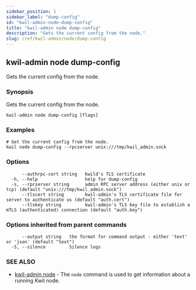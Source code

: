 ```yaml
---
sidebar_position: 1
sidebar_label: "dump-config"
id: "kwil-admin-node-dump-config"
title: "kwil-admin node dump-config"
description: "Gets the current config from the node."
slug: /ref/kwil-admin/node/dump-config
---
```


## kwil-admin node dump-config

Gets the current config from the node.

### Synopsis

Gets the current config from the node.

```
kwil-admin node dump-config [flags]
```

### Examples

```
# Get the current config from the node.
kwil node dump-config --rpcserver unix:///tmp/kwil_admin.sock
```

### Options

```
      --authrpc-cert string   kwild's TLS certificate
  -h, --help                  help for dump-config
  -s, --rpcserver string      admin RPC server address (either unix or tcp) (default "unix:///tmp/kwil_admin.sock")
      --tlscert string        kwil-admin's TLS certificate file for server to authenticate us (default "auth.cert")
      --tlskey string         kwil-admin's TLS key file to establish a mTLS (authenticated) connection (default "auth.key")
```

### Options inherited from parent commands

```
      --output string   the format for command output - either 'text' or 'json' (default "text")
  -S, --silence         Silence logs
```

### SEE ALSO

* [kwil-admin node](/docs/ref/kwil-admin/node)	 - The `node` command is used to get information about a running Kwil node.

